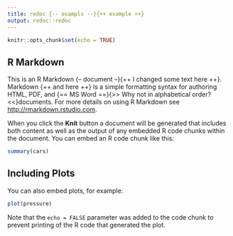```yaml
---
title: redoc {-- exampls --}{++ example ++}
output: redoc::redoc
---
```


```r
knitr::opts_chunk$set(echo = TRUE)
```

R Markdown
----------

This is an R Markdown {-- document --}{++ I changed some text here ++}. Markdown
{++ and here ++} is a simple formatting syntax for authoring HTML, PDF, and
{== MS Word  ==}{>> Why not in alphabetical order? <<}documents. For more
details on using R Markdown see <http://rmarkdown.rstudio.com>.

When you click the **Knit** button a document will be generated that includes
both content as well as the output of any embedded R code chunks within the
document. You can embed an R code chunk like this:

```r
summary(cars)
```

Including Plots
---------------

You can also embed plots, for example:

```r
plot(pressure)
```

Note that the `echo = FALSE` parameter was added to the code chunk to prevent
printing of the R code that generated the plot.
